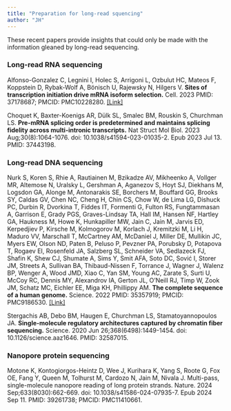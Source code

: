 ```yaml
---
title: "Preparation for long-read squencing"
author: "JH"
---
```


These recent papers provide insights that could only be made with the information gleaned by long-read sequencing.

### Long-read RNA sequencing

Alfonso-Gonzalez C, Legnini I, Holec S, Arrigoni L, Ozbulut HC, Mateos F, Koppstein D, Rybak-Wolf A, Bönisch U, Rajewsky N, Hilgers V. **Sites of transcription initiation drive mRNA isoform selection.** Cell. 2023 PMID: 37178687; PMCID: PMC10228280. [[Link]](https://www.ncbi.nlm.nih.gov/pmc/articles/PMC10228280/)

Choquet K, Baxter-Koenigs AR, Dülk SL, Smalec BM, Rouskin S, Churchman LS. **Pre-mRNA splicing order is predetermined and maintains splicing fidelity across multi-intronic transcripts.** Nat Struct Mol Biol. 2023 Aug;30(8):1064-1076. doi: 10.1038/s41594-023-01035-2. Epub 2023 Jul 13. PMID: 37443198.

### Long-read DNA sequencing

Nurk S, Koren S, Rhie A, Rautiainen M, Bzikadze AV, Mikheenko A, Vollger MR, Altemose N, Uralsky L, Gershman A, Aganezov S, Hoyt SJ, Diekhans M, Logsdon GA, Alonge M, Antonarakis SE, Borchers M, Bouffard GG, Brooks SY, Caldas GV, Chen NC, Cheng H, Chin CS, Chow W, de Lima LG, Dishuck PC, Durbin R, Dvorkina T, Fiddes IT, Formenti G, Fulton RS, Fungtammasan A, Garrison E, Grady PGS, Graves-Lindsay TA, Hall IM, Hansen NF, Hartley GA, Haukness M, Howe K, Hunkapiller MW, Jain C, Jain M, Jarvis ED, Kerpedjiev P, Kirsche M, Kolmogorov M, Korlach J, Kremitzki M, Li H, Maduro VV, Marschall T, McCartney AM, McDaniel J, Miller DE, Mullikin JC, Myers EW, Olson ND, Paten B, Peluso P, Pevzner PA, Porubsky D, Potapova T, Rogaev EI, Rosenfeld JA, Salzberg SL, Schneider VA, Sedlazeck FJ, Shafin K, Shew CJ, Shumate A, Sims Y, Smit AFA, Soto DC, Sović I, Storer JM, Streets A, Sullivan BA, Thibaud-Nissen F, Torrance J, Wagner J, Walenz BP, Wenger A, Wood JMD, Xiao C, Yan SM, Young AC, Zarate S, Surti U, McCoy RC, Dennis MY, Alexandrov IA, Gerton JL, O'Neill RJ, Timp W, Zook JM, Schatz MC, Eichler EE, Miga KH, Phillippy AM. **The complete sequence of a human genome.** Science. 2022  PMID: 35357919; PMCID: PMC9186530. [[Link]](https://pubmed.ncbi.nlm.nih.gov/35357919/)

Stergachis AB, Debo BM, Haugen E, Churchman LS, Stamatoyannopoulos JA. **Single-molecule regulatory architectures captured by chromatin fiber sequencing.** Science. 2020 Jun 26;368(6498):1449-1454. doi: 10.1126/science.aaz1646. PMID: 32587015.

### Nanopore protein sequencing

Motone K, Kontogiorgos-Heintz D, Wee J, Kurihara K, Yang S, Roote G, Fox OE, Fang Y, Queen M, Tolhurst M, Cardozo N, Jain M, Nivala J. Multi-pass, single-molecule nanopore reading of long protein strands. Nature. 2024 Sep;633(8030):662-669. doi: 10.1038/s41586-024-07935-7. Epub 2024 Sep 11. PMID: 39261738; PMCID: PMC11410661.
